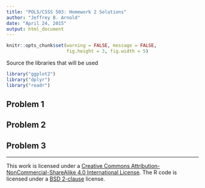 ```yaml
---
title: "POLS/CSSS 503: Homework 2 Solutions"
author: "Jeffrey B. Arnold"
date: "April 24, 2015"
output: html_document
---
```

```r
knitr::opts_chunk$set(warning = FALSE, message = FALSE,
                      fig.height = 3, fig.width = 5)
```


Source the libraries that will be used

```r
library("ggplot2")
library("dplyr")
library("readr")
```

## Problem 1


## Problem 2


## Problem 3


* * * 

This work is licensed under a <a rel="license" href="http://creativecommons.org/licenses/by-nc-sa/4.0/">Creative Commons Attribution-NonCommercial-ShareAlike 4.0 International License</a>.
The R code is licensed under a <a rel="license" href="http://www.r-project.org/Licenses/BSD_2_clause ">BSD 2-clause</a> license.
